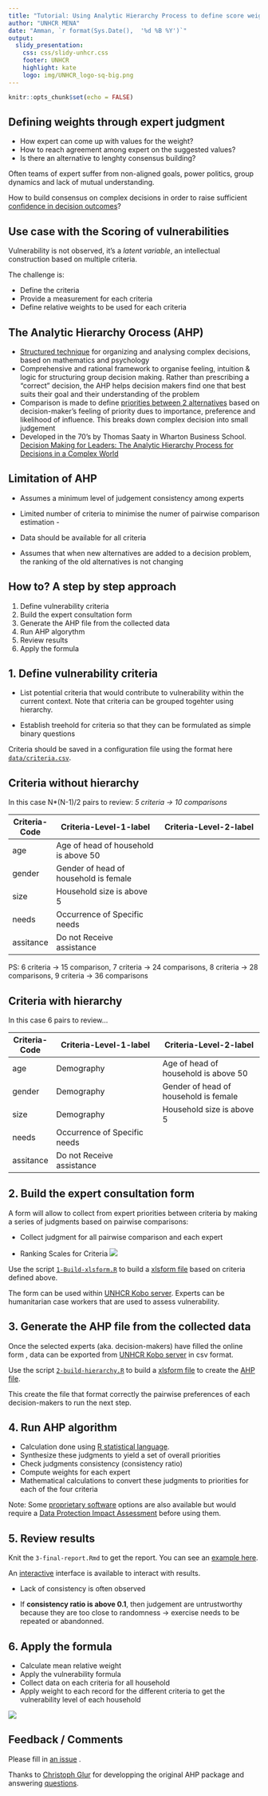 ```yaml
---
title: "Tutorial: Using Analytic Hierarchy Process to define score weights"
author: "UNHCR MENA"
date: "Amman, `r format(Sys.Date(),  '%d %B %Y')`"
output: 
  slidy_presentation: 
    css: css/slidy-unhcr.css
    footer: UNHCR
    highlight: kate
    logo: img/UNHCR_logo-sq-big.png
---
```


```r
knitr::opts_chunk$set(echo = FALSE)
```


## Defining weights through expert judgment 
- How expert can come up with values for the weight? 
- How to reach agreement among expert on the suggested values? 
- Is there an alternative to lenghty consensus building? 

Often teams of expert suffer from non-aligned goals, power politics, group dynamics and lack of mutual understanding.

How to build consensus on complex decisions in order to raise sufficient [confidence in decision outcomes](https://www.youtube.com/watch?v=WRKfl4owWKc)?

## Use case with the Scoring of vulnerabilities 

Vulnerability is not observed, it's a _latent variable_, an intellectual construction based on multiple criteria. 

The challenge is: 

- Define the criteria
- Provide a measurement for each criteria
- Define relative weights to be used for each criteria 

## The Analytic Hierarchy Orocess (AHP)
- [Structured technique](https://en.wikipedia.org/wiki/Analytic_hierarchy_process) for organizing and analysing complex decisions, based on mathematics and psychology 
- Comprehensive and rational framework to organise feeling, intuition & logic for structuring group decision making. Rather than prescribing a "correct" decision, the AHP helps decision makers find one that best suits their goal and their understanding of the problem 
- Comparison is made to define [priorities between 2 alternatives](http://people.revoledu.com/kardi/tutorial/AHP/Priority%20Vector.htm) based on decision-maker’s feeling of priority dues to importance, preference and likelihood of influence. This breaks down complex decision into small judgement 
- Developed in the 70’s by Thomas Saaty in Wharton Business School. [Decision Making for Leaders: The Analytic Hierarchy Process for Decisions in a Complex World](https://books.google.jo/books?id=c8KqSWPFwIUC&lpg=PA1&dq=inauthor%3A%22Thomas%20L.%20Saaty%22&pg=PA1#v=onepage&q&f=false)

## Limitation of AHP 

- Assumes a minimum level of judgement consistency among experts

- Limited number of criteria to minimise the numer of pairwise comparison estimation -  

- Data should be available for all criteria

- Assumes that when new alternatives are added to a decision problem, the ranking of the old alternatives is not changing 


## How to? A step by step approach

1. Define vulnerability criteria
2. Build the expert consultation form
3. Generate the AHP file from the collected data
4. Run AHP algorythm
5. Review results
6. Apply the formula



## 1. Define vulnerability criteria

- List potential criteria that would contribute to vulnerability within the current context. Note that criteria can be grouped togehter using hierarchy. 

- Establish treehold for criteria so that they can be formulated as simple binary questions

Criteria should be saved in a configuration file using the format here [```data/criteria.csv```](https://github.com/unhcr-mena/analytic-hierarchy-process/blob/gh-pages/data/criteria.csv).

## Criteria without hierarchy

In this case N*(N-1)/2 pairs to review: _5 criteria -> 10 comparisons_ 

__Criteria-Code__ | __Criteria-Level-1-label__                 | __Criteria-Level-2-label__
------------- | ---------------------------------------| -------------------------------------
age           | Age of head of household is above 50   |
gender        | Gender of head of household is female  |
size          | Household size is above 5              |
needs         | Occurrence of Specific needs           |
assitance     | Do not Receive assistance              |

PS: 6 criteria -> 15 comparison, 7 criteria -> 24 comparisons, 8 criteria -> 28 comparisons, 9 criteria -> 36 comparisons

## Criteria with hierarchy

In this case 6 pairs to review... 

__Criteria-Code__ | __Criteria-Level-1-label__                 | __Criteria-Level-2-label__
------------- | ---------------------------------------| -------------------------------------
age           |  Demography                            |Age of head of household is above 50 
gender        |  Demography                            |Gender of head of household is female
size          |  Demography                            |Household size is above 5 
needs         | Occurrence of Specific needs           |
assitance     | Do not Receive assistance              |

## 2. Build the expert consultation form

A form will allow to collect from expert priorities between criteria by making a series of judgments based on pairwise comparisons:  

- Collect judgment for all pairwise comparison and each expert 

- Ranking Scales for Criteria
![](graphics/importance.png)

Use the script [```1-Build-xlsform.R```](https://github.com/unhcr-mena/analytic-hierarchy-process/blob/gh-pages/code/1-Build-xlsform.R) to build a [xlsform file](http://xlsform.org) based on criteria defined above.

The form can be used within [UNHCR Kobo server](httpp://kobo.unhcr.org). Experts can be humanitarian case workers that are used to assess vulnerability. 

## 3. Generate the AHP file from the collected data

Once the selected experts (aka. decision-makers) have filled the online form , data can be exported from [UNHCR Kobo server](httpp://kobo.unhcr.org) in csv format.

Use the script [```2-build-hierarchy.R```](https://github.com/unhcr-mena/analytic-hierarchy-process/blob/gh-pages/code/2-build-hierarchy.R) to build a [xlsform file](http://xlsform.org) to create the [AHP file](https://cran.r-project.org/web/packages/ahp/vignettes/file-format.html).

This create the file that format correctly the pairwise preferences of each decision-makers to run the next step.


## 4.  Run AHP algorithm
- Calculation done using [R statistical language](https://rpubs.com/gluc/ahp). 
- Synthesize these judgments to yield a set of overall priorities
- Check judgments consistency (consistency ratio)
- Compute weights for each expert
- Mathematical calculations to convert these judgments to priorities for each of the four criteria

Note: Some [proprietary software](https://en.slideshare.net/TransparentChoice/presentations) options are also available but would require a [Data Protection Impact Assessment](http://www.refworld.org/pdfid/55643c1d4.pdf#page=28) before using them.

## 5. Review results

Knit the ```3-final-report.Rmd``` to get the report. You can see an [example here](code/3-final-report.html).

An [interactive](https://shinyus.ipub.com/ahp/inst/gui/shiny/) interface is available to interact with results.



- Lack of consistency is often observed 

- If __consistency ratio is above 0.1__, then judgement are untrustworthy because they are too close to randomness -> exercise needs to be repeated or abandonned.

## 6. Apply the formula
- Calculate mean relative weight
- Apply the vulnerability formula
- Collect data on each criteria for all household
- Apply weight to each record for the different criteria to get the vulnerability level of each household 

![](graphics/score.jpg)
 
## Feedback / Comments
 
Please fill in [an issue](https://github.com/unhcr-mena/analytic-hierarchy-process/issues) .

Thanks to [Christoph Glur](https://github.com/gluc/) for developping the original AHP package and answering [questions](https://github.com/gluc/ahp/issues/17).

